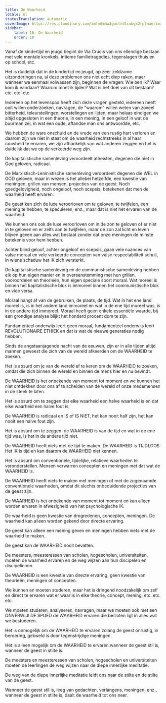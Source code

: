 ```yaml
---
title: De Waarheid
locale: nl
statusTranslation: automatic
coverImage: https://res.cloudinary.com/xmfm6mhw3gwctndtcubgx2rptnae/image/upload/v1740337243/small_cover_educacion_fundamental_a051170f1c.webp
sidebar:
    label: 18. De Waarheid
    order: 18
---
```

Vanaf de kindertijd en jeugd begint de Via Crucis van ons ellendige bestaan met vele mentale kronkels, intieme familietragedies, tegenslagen thuis en op school, etc.

Het is duidelijk dat in de kindertijd en jeugd, op zeer zeldzame uitzonderingen na, al deze problemen ons niet echt diep raken, maar wanneer we eenmaal volwassen zijn, beginnen de vragen: Wie ben ik? Waar kom ik vandaan? Waarom moet ik lijden? Wat is het doel van dit bestaan? etc. etc. etc.

Iedereen op het levenspad heeft zich deze vragen gesteld, iedereen heeft ooit willen onderzoeken, navragen, de "waarom" willen weten van zoveel bitterheid, teleurstellingen, worstelingen en lijden, maar helaas eindigen we altijd opgesloten in een theorie, in een mening, in een geloof in wat de buurman zei, in wat een oude, aftandse man ons antwoordde, etc.

We hebben de ware onschuld en de vrede van een rustig hart verloren en daarom zijn we niet in staat om de waarheid rechtstreeks in al haar rauwheid te ervaren, we zijn afhankelijk van wat anderen zeggen en het is duidelijk dat we op de verkeerde weg zijn.

De kapitalistische samenleving veroordeelt atheïsten, degenen die niet in God geloven, radicaal.

De Marxistisch-Leninistische samenleving veroordeelt degenen die WEL in GOD geloven, maar in wezen is het allebei hetzelfde, een kwestie van meningen, grillen van mensen, projecties van de geest. Noch goedgelovigheid, noch ongeloof, noch scepsis, betekenen dat men de waarheid heeft ervaren.

De geest kan zich de luxe veroorloven om te geloven, te twijfelen, een mening te hebben, te speculeren, enz., maar dat is niet het ervaren van de waarheid.

We kunnen ons ook de luxe veroorloven om in de zon te geloven of er niet in te geloven en er zelfs aan te twijfelen, maar de zon zal licht en leven blijven geven aan alles wat bestaat zonder dat onze meningen de minste betekenis voor hem hebben.

Achter blind geloof, achter ongeloof en scepsis, gaan vele nuances van valse moraal en vele verkeerde concepten van valse respectabiliteit schuil, in wiens schaduw het IK zich versterkt.

De kapitalistische samenleving en de communistische samenleving hebben elk op hun eigen manier en in overeenstemming met hun grillen, vooroordelen en theorieën, hun eigen speciale soort moraal. Wat moreel is binnen het kapitalistische blok is immoreel binnen het communistische blok en vice versa.

Moraal hangt af van de gebruiken, de plaats, de tijd. Wat in het ene land moreel is, is in het andere land immoreel en wat in de ene tijd moreel was, is in de andere tijd immoreel. Moraal heeft geen enkele essentiële waarde, bij een grondige analyse blijkt het honderd procent dom te zijn.

Fundamenteel onderwijs leert geen moraal, fundamenteel onderwijs leert REVOLUTIONAIRE ETHIEK en dat is wat de nieuwe generaties nodig hebben.

Sinds de angstaanjagende nacht van de eeuwen, zijn er in alle tijden altijd mannen geweest die zich van de wereld afkeerden om de WAARHEID te zoeken.

Het is absurd om je van de wereld af te keren om de WAARHEID te zoeken, omdat die zich binnen de wereld en binnen de mens hier en nu bevindt.

De WAARHEID is het onbekende van moment tot moment en we kunnen het niet ontdekken door ons af te scheiden van de wereld of onze medemensen in de steek te laten.

Het is absurd om te zeggen dat elke waarheid een halve waarheid is en dat elke waarheid een halve fout is.

De WAARHEID is radicaal en IS of IS NIET, het kan nooit half zijn, het kan nooit een halve fout zijn.

Het is absurd om te zeggen: de WAARHEID is van de tijd en wat in de ene tijd was, is het in de andere tijd niet.

De WAARHEID heeft niets met de tijd te maken. De WAARHEID is TIJDLOOS. Het IK is tijd en kan daarom de WAARHEID niet kennen.

Het is absurd om conventionele, tijdelijke, relatieve waarheden te veronderstellen. Mensen verwarren concepten en meningen met dat wat de WAARHEID is.

De WAARHEID heeft niets te maken met meningen of met de zogenaamde conventionele waarheden, omdat dit slechts onbeduidende projecties van de geest zijn.

De WAARHEID is het onbekende van moment tot moment en kan alleen worden ervaren in afwezigheid van het psychologische IK.

De waarheid is geen kwestie van drogredenen, concepten, meningen. De waarheid kan alleen worden gekend door directe ervaring.

De geest kan alleen een mening geven en meningen hebben niets met de waarheid te maken.

De geest kan de WAARHEID nooit bevatten.

De meesters, meesteressen van scholen, hogescholen, universiteiten, moeten de waarheid ervaren en de weg wijzen aan hun discipelen en discipelinnen.

De WAARHEID is een kwestie van directe ervaring, geen kwestie van theorieën, meningen of concepten.

We kunnen en moeten studeren, maar het is dringend noodzakelijk om zelf en direct te ervaren wat er waar is in elke theorie, concept, mening, etc. etc. etc.

We moeten studeren, analyseren, navragen, maar we moeten ook met een ONVERWIJLDE SPOED de WAARHEID ervaren die besloten ligt in alles wat we bestuderen.

Het is onmogelijk om de WAARHEID te ervaren zolang de geest onrustig, in beroering, gekweld is door tegenstrijdige meningen.

Het is alleen mogelijk om de WAARHEID te ervaren wanneer de geest stil is, wanneer de geest in stilte is.

De meesters en meesteressen van scholen, hogescholen en universiteiten moeten de leerlingen de weg wijzen naar de diepe innerlijke meditatie.

De weg van de diepe innerlijke meditatie leidt ons naar de stilte en de stilte van de geest.

Wanneer de geest stil is, leeg van gedachten, verlangens, meningen, enz., wanneer de geest in stilte is, daalt de waarheid tot ons neer.

